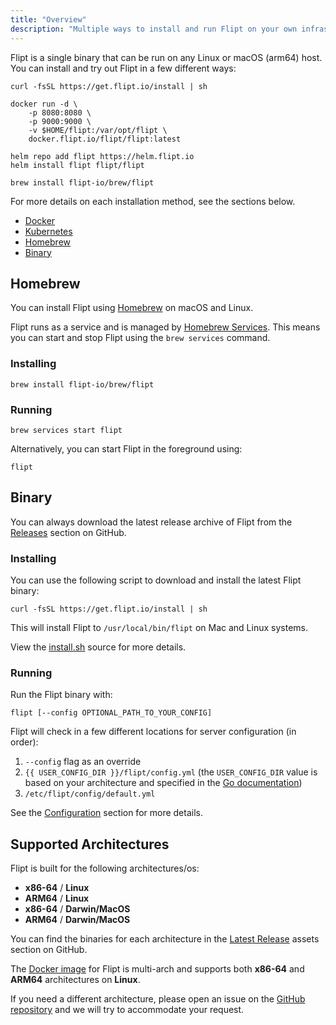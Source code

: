 ```yaml
---
title: "Overview"
description: "Multiple ways to install and run Flipt on your own infrastructure"
---
```


Flipt is a single binary that can be run on any Linux or macOS (arm64) host. You can install and try out Flipt in a few different ways:

<CodeGroup>

```console Binary
curl -fsSL https://get.flipt.io/install | sh
```

```console Docker
docker run -d \
    -p 8080:8080 \
    -p 9000:9000 \
    -v $HOME/flipt:/var/opt/flipt \
    docker.flipt.io/flipt/flipt:latest
```

```console Kubernetes/Helm
helm repo add flipt https://helm.flipt.io
helm install flipt flipt/flipt
```

```console Homebrew
brew install flipt-io/brew/flipt
```

</CodeGroup>

For more details on each installation method, see the sections below.

- [Docker](/installation/docker)
- [Kubernetes](/installation/kubernetes)
- [Homebrew](#homebrew)
- [Binary](#binary)

## Homebrew

You can install Flipt using [Homebrew](https://brew.sh/) on macOS and Linux.

Flipt runs as a service and is managed by [Homebrew Services](https://github.com/Homebrew/homebrew-services). This means you can start and stop Flipt using the `brew services` command.

### Installing

```console
brew install flipt-io/brew/flipt
```

### Running

```console
brew services start flipt
```

Alternatively, you can start Flipt in the foreground using:

```console
flipt
```

## Binary

You can always download the latest release archive of Flipt from the
[Releases](https://github.com/flipt-io/flipt/releases) section on GitHub.

### Installing

You can use the following script to download and install the latest Flipt binary:

```console
curl -fsSL https://get.flipt.io/install | sh
```

This will install Flipt to `/usr/local/bin/flipt` on Mac and Linux systems.

View the [install.sh](https://github.com/flipt-io/flipt/blob/main/install.sh) source for more details.

### Running

Run the Flipt binary with:

```console
flipt [--config OPTIONAL_PATH_TO_YOUR_CONFIG]
```

Flipt will check in a few different locations for server configuration (in order):

1. `--config` flag as an override
2. `{{ USER_CONFIG_DIR }}/flipt/config.yml` (the `USER_CONFIG_DIR` value is based on your architecture and specified in the [Go documentation](https://pkg.go.dev/os#UserConfigDir))
3. `/etc/flipt/config/default.yml`

See the [Configuration](/configuration) section for more details.

## Supported Architectures

Flipt is built for the following architectures/os:

- **x86-64** / **Linux**
- **ARM64** / **Linux**
- **x86-64** / **Darwin/MacOS**
- **ARM64** / **Darwin/MacOS**

You can find the binaries for each architecture in the [Latest Release](https://github.com/flipt-io/flipt/releases/latest) assets section on GitHub.

The [Docker image](https://hub.docker.com/r/flipt/flipt/tags) for Flipt is multi-arch and supports both **x86-64** and **ARM64** architectures on **Linux**.

If you need a different architecture, please open an issue on the [GitHub repository](https://github.com/flipt-io/flipt/issues) and we will try to accommodate your request.
